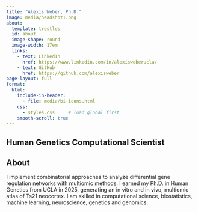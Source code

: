 ```yaml
---
title: "Alexis Weber, Ph.D."
image: media/headshot1.png
about: 
  template: trestles
  id: about
  image-shape: round
  image-width: 17em
  links:
    - text: LinkedIn
      href: https://www.linkedin.com/in/alexisweberucla/
    - text: GitHub
      href: https://github.com/alexisweber
page-layout: full
format:
  html:
    include-in-header: 
      - file: media/bi-icons.html
    css:
      - styles.css     # load global first
    smooth-scroll: true
---  
```


## 

## Human Genetics Computational Scientist {.unlisted .unnumbered}

## About {#about}

I implement combinatorial approaches to analyze differential gene regulation networks with multiomic methods. I earned my Ph.D. in Human Genetics from UCLA in 2025, generating an in vitro and in vivo, multiomic atlas of Ts21 neocortex. I am skilled in computational science, biostatistics, machine learning, neuroscience, genetics and genomics.


